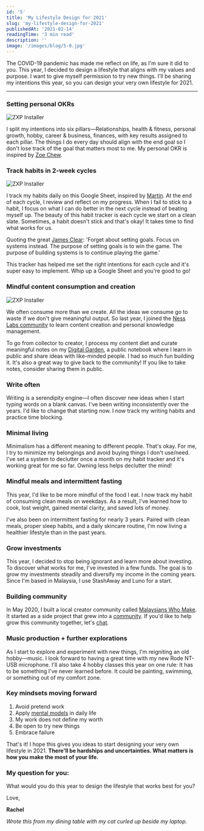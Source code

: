 ```yaml
---
id: '5'
title: 'My Lifestyle Design for 2021'
slug: 'my-lifestyle-design-for-2021'
publishedAt: '2021-02-14'
readingTime: '3 min read'
description: ''
image: '/images/blog/5-0.jpg'
---
```


The COVID-19 pandemic has made me reflect on life, as I'm sure it did to you. This year, I decided to design a lifestyle that aligns with my values and purpose. I want to give myself permission to try new things. I'll be sharing my intentions this year, so you can design your very own lifestyle for 2021.

---

### Setting personal OKRs  

<Image
  alt="ZXP Installer"
  src="/images/blog/5-1.png"
  width={800}
  height={638}
/>

I split my intentions into six pillars—Relationships, health & fitness, personal growth, hobby, career & business, finances, with key results assigned to each pillar. The things I do every day should align with the end goal so I don't lose track of the goal that matters most to me. My personal OKR is inspired by [Zoe Chew](https://whizzoe.com/).

### Track habits in 2-week cycles

<Image
  alt="ZXP Installer"
  src="/images/blog/5-2.png"
  width={800}
  height={605}
/>

I track my habits daily on this Google Sheet, inspired by [Martin](https://collegeinfogeek.com/paper-habit-tracker/). At the end of each cycle, I review and reflect on my progress. When I fail to stick to a habit, I focus on what I can do better in the next cycle instead of beating myself up. The beauty of this habit tracker is each cycle we start on a clean slate. Sometimes, a habit doesn't stick and that's okay! It takes time to find what works for us.

Quoting the great [James Clear](https://jamesclear.com/goals-systems): 'Forget about setting goals. Focus on systems instead. The purpose of setting goals is to win the game. The purpose of building systems is to continue playing the game.'

This tracker has helped me set the right intentions for each cycle and it's super easy to implement. Whip up a Google Sheet and you're good to go!

### Mindful content consumption and creation

<Image
  alt="ZXP Installer"
  src="/images/blog/5-3.png"
  width={800}
  height={558}
/>

We often consume more than we create. All the ideas we consume go to waste if we don't give meaningful output. So last year, I joined the [Ness Labs community](https://nesslabs.com) to learn content creation and personal knowledge management.

To go from collector to creator, I process my content diet and curate meaningful notes on my [Digital Garden](https://notes.rachelhow.com), a public notebook where I learn in public and share ideas with like-minded people. I had so much fun building it. It's also a great way to give back to the community! If you like to take notes, consider sharing them in public.

### Write often
Writing is a serendipity engine—I often discover new ideas when I start typing words on a blank canvas. I've been writing inconsistently over the years. I'd like to change that starting now. I now track my writing habits and practice time blocking.

### Minimal living
Minimalism has a different meaning to different people. That's okay. For me, I try to minimize my belongings and avoid buying things I don't use/need. I've set a system to declutter once a month on my habit tracker and it's working great for me so far. Owning less helps declutter the mind!

### Mindful meals and intermittent fasting
This year, I'd like to be more mindful of the food I eat. I now track my habit of consuming clean meals on weekdays. As a result, I've learned how to cook, lost weight, gained mental clarity, and saved lots of money.

I've also been on intermittent fasting for nearly 3 years. Paired with clean meals, proper sleep habits, and a daily skincare routine, I'm now living a healthier lifestyle than in the past years.

### Grow investments
This year, I decided to stop being ignorant and learn more about investing. To discover what works for me, I've invested in a few funds. The goal is to grow my investments steadily and diversify my income in the coming years. Since I'm based in Malaysia, I use StashAway and Luno for a start.

### Building community
In May 2020, I built a local creator community called [Malaysians Who Make](https://malaysianswhomake.com). It started as a side project that grew into a [community](https://t.me/malaysianswhomake). If you'd like to help grow this community together, let's [chat](https://twitter.com/rachelhxw).

### Music production + further explorations
As I start to explore and experiment with new things, I'm reigniting an old hobby—music. I look forward to having a great time with my new Rode NT-USB microphone. I'll also take 4 hobby classes this year on one rule: It has to be something I've never learned before. It could be painting, swimming, or something out of my comfort zone.

### Key mindsets moving forward
1.  Avoid pretend work
2.  Apply [mental models](https://notes.rachelhow.com/mental-models) in daily life
3.  My work does not define my worth
4.  Be open to try new things
5.  Embrace failure

That's it! I hope this gives you ideas to start designing your very own lifestyle in 2021. **There'll be hardships and uncertainties. What matters is how you make the most of your life.**

### My question for you:
What would you do this year to design the lifestyle that works best for you?  

Love,

**Rachel**

_Wrote this from my dining table with my cat curled up beside my laptop._